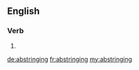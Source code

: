 ==English==

===Verb===
{{head|en|present participle}}

# {{present participle of|abstringe|lang=en|nocat=1}}

[[de:abstringing]]
[[fr:abstringing]]
[[my:abstringing]]